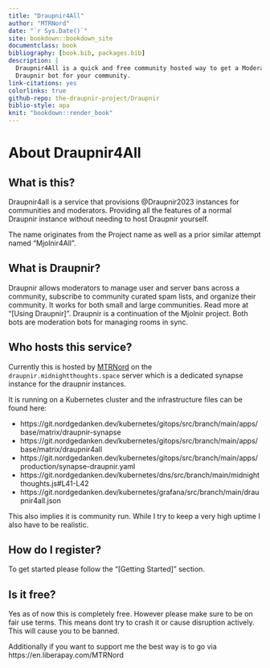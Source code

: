 ```yaml
---
title: "Draupnir4All"
author: "MTRNord"
date: "`r Sys.Date()`"
site: bookdown::bookdown_site
documentclass: book
bibliography: [book.bib, packages.bib]
description: |
  Draupnir4All is a quick and free community hosted way to get a Moderation
  Draupnir bot for your community.
link-citations: yes
colorlinks: true
github-repo: the-draupnir-project/Draupnir
biblio-style: apa
knit: "bookdown::render_book"
---
```


# About Draupnir4All

## What is this?

Draupnir4all is a service that provisions @Draupnir2023 instances for communities and moderators.
Providing all the features of a normal Draupnir instance without needing to host Draupnir yourself.

The name originates from the Project name as well as a prior similar attempt named "Mjolnir4All".

## What is Draupnir?

Draupnir allows moderators to manage user and server bans across a community,
subscribe to community curated spam lists, and organize their community.
It works for both small and large communities. Read more at "[Using Draupnir]".
Draupnir is a continuation of the Mjolnir project.
Both bots are moderation bots for managing rooms in sync.

## Who hosts this service?

Currently this is hosted by [MTRNord](https://github.com/MTRNord) on the `draupnir.midnightthoughts.space` server
which is a dedicated synapse instance for the draupnir instances.

It is running on a Kubernetes cluster and the infrastructure files can be found here:

- https://git.nordgedanken.dev/kubernetes/gitops/src/branch/main/apps/base/matrix/draupnir-synapse
- https://git.nordgedanken.dev/kubernetes/gitops/src/branch/main/apps/base/matrix/draupnir4all
- https://git.nordgedanken.dev/kubernetes/gitops/src/branch/main/apps/production/synapse-draupnir.yaml
- https://git.nordgedanken.dev/kubernetes/dns/src/branch/main/midnightthoughts.js#L41-L42
- https://git.nordgedanken.dev/kubernetes/grafana/src/branch/main/draupnir4all.json

This also implies it is community run. While I try to keep a very high uptime
I also have to be realistic.

## How do I register?

To get started please follow the "[Getting Started]" section.

## Is it free?

Yes as of now this is completely free. However please make sure to be on fair use terms. This means dont try to crash it or cause disruption actively. This will cause you to be banned.

Additionally if you want to support me the best way is to go via https://en.liberapay.com/MTRNord
